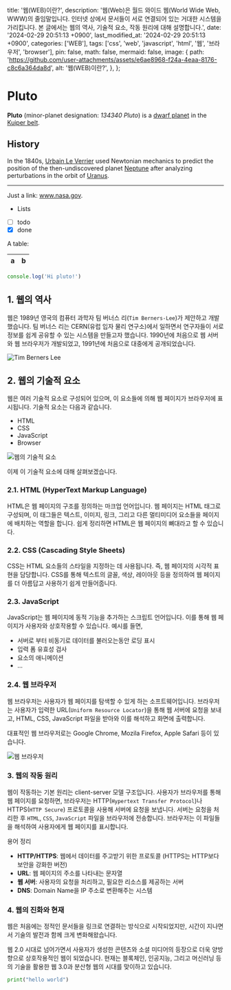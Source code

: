   title: '웹(WEB)이란?',
  description:
    '웹(Web)은 월드 와이드 웹(World Wide Web, WWW)의 줄임말입니다. 인터넷 상에서 문서들이 서로 연결되어 있는 거대한 시스템을 가리킵니다. 본 글에서는 웹의 역사, 기술적 요소, 작동 원리에 대해 설명합니다.',
  date: '2024-02-29 20:51:13 +0900',
  last_modified_at: '2024-02-29 20:51:13 +0900',
  categories: ['WEB'],
  tags: ['css', 'web', 'javascript', 'html', '웹', '브라우저', 'browser'],
  pin: false,
  math: false,
  mermaid: false,
  image: {
    path: 'https://github.com/user-attachments/assets/e6ae8968-f24a-4eaa-8176-c8c6a364da8d',
    alt: '웹(WEB)이란?',
  },
};

# Pluto

**Pluto** (minor-planet designation: *134340 Pluto*)
is a
[dwarf planet](https://en.wikipedia.org/wiki/Dwarf_planet)
in the
[Kuiper belt](https://en.wikipedia.org/wiki/Kuiper_belt).

## History

In the 1840s,
[Urbain Le Verrier](https://wikipedia.org/wiki/Urbain_Le_Verrier)
used Newtonian mechanics to predict the position of the
then-undiscovered planet
[Neptune](https://wikipedia.org/wiki/Neptune)
after analyzing perturbations in the orbit of
[Uranus](https://wikipedia.org/wiki/Uranus).

***

Just a link: www.nasa.gov.

* Lists
* [ ] todo
* [x] done

A table:

| a | b |
| - | - |

```js
console.log('Hi pluto!')
```


## 1. 웹의 역사

웹은 1989년 영국의 컴퓨터 과학자 팀 버너스 리(`Tim Berners-Lee`)가 제안하고 개발했습니다. 팀 버너스 리는 CERN(유럽 입자 물리 연구소)에서 일하면서 연구자들이 서로 정보를 쉽게 공유할 수 있는
시스템을 만들고자 했습니다. 1990년에 처음으로 웹 서버와 웹 브라우저가 개발되었고, 1991년에 처음으로 대중에게 공개되었습니다.

![Tim Berners Lee](https://github.com/user-attachments/assets/2b602438-8a81-4e37-81d0-6b791cf2a2d5)

## 2. 웹의 기술적 요소

웹은 여러 기술적 요소로 구성되어 있으며, 이 요소들에 의해 웹 페이지가 브라우저에 표시됩니다. 기술적 요소는 다음과 같습니다.

- HTML
- CSS
- JavaScript
- Browser

![웹의 기술적 요소](https://github.com/user-attachments/assets/7298532e-911d-442d-872d-18e48a1214f3)

이제 이 기술적 요소에 대해 살펴보겠습니다.

### 2.1. HTML (HyperText Markup Language)

HTML은 웹 페이지의 구조를 정의하는 마크업 언어입니다. 웹 페이지는 HTML 태그로 구성되며, 이 태그들은 텍스트, 이미지, 링크, 그리고 다른 멀티미디어 요소들을 페이지에 배치하는 역할을 합니다.
쉽게 정리하면 HTML은 웹 페이지의 뼈대라고 할 수 있습니다.

### 2.2. CSS (Cascading Style Sheets)

CSS는 HTML 요소들의 스타일을 지정하는 데 사용됩니다. 즉, 웹 페이지의 시각적 표현을 담당합니다.
CSS를 통해 텍스트의 글꼴, 색상, 레이아웃 등을 정의하여 웹 페이지를 더 아름답고 사용하기 쉽게 만들어줍니다.

### 2.3. JavaScript

JavaScript는 웹 페이지에 동적 기능을 추가하는 스크립트 언어입니다. 이를 통해 웹 페이지가 사용자와 상호작용할 수 있습니다. 예시를 들면,

- 서버로 부터 비동기로 데이터를 불러오는동안 로딩 표시
- 입력 폼 유효성 검사
- 요소의 애니메이션
- ...

### 2.4. 웹 브라우저

웹 브라우저는 사용자가 웹 페이지를 탐색할 수 있게 하는 소프트웨어입니다.
브라우저는 사용자가 입력한 URL(`Uniform Resource Locator`)을 통해 웹 서버에 요청을 보내고,
HTML, CSS, JavaScript 파일을 받아와 이를 해석하고 화면에 출력합니다.

대표적인 웹 브라우저로는 Google Chrome, Mozila Firefox, Apple Safari 등이 있습니다.

![웹 브라우저](https://github.com/user-attachments/assets/9b8b13b6-5bf4-4729-85e0-b026bf8b0868)

### 3. 웹의 작동 원리

웹이 작동하는 기본 원리는 client-server 모델 구조입니다. 사용자가 브라우저를 통해 웹 페이지를 요청하면, 브라우저는 HTTP(`Hypertext Transfer Protocol`)나 HTTPS(`HTTP Secure`)
프로토콜을 사용해 서버에 요청을 보냅니다. 서버는 요청을 처리한 후 `HTML`, `CSS`, `JavaScript` 파일을 브라우저에 전송합니다. 브라우저는 이 파일들을 해석하여 사용자에게 웹 페이지를 표시합니다.

용어 정리

- **HTTP/HTTPS**: 웹에서 데이터를 주고받기 위한 프로토콜 (HTTPS는 HTTP보다 보안을 강화한 버전)
- **URL**: 웹 페이지의 주소를 나타내는 문자열
- **웹 서버**: 사용자의 요청을 처리하고, 필요한 리소스를 제공하는 서버
- **DNS**: Domain Name을 IP 주소로 변환해주는 시스템

### 4. 웹의 진화와 현재

웹은 처음에는 정적인 문서들을 링크로 연결하는 방식으로 시작되었지만, 시간이 지나면서 기술의 발전과 함께 크게 변화해왔습니다.

웹 2.0 시대로 넘어가면서 사용자가 생성한 콘텐츠와 소셜 미디어의 등장으로 더욱 양방향으로 상호작용적인 웹이 되었습니다.
현재는 블록체인, 인공지능, 그리고 머신러닝 등의 기술을 활용한 웹 3.0과 분산형 웹의 시대를 맞이하고 있습니다.

```python
print("hello world")
```
